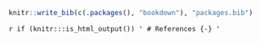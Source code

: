 ```r
knitr::write_bib(c(.packages(), "bookdown"), "packages.bib")
```

`r if (knitr:::is_html_output()) '
# References {-}
'`

